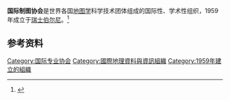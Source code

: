 '''国际制图协会'''是世界各国[[地图学|地图学]]科学技术团体组成的国际性、学术性组织，1959年成立于[[瑞士|瑞士]][[伯尔尼|伯尔尼]]。<ref>{{Cite book|title=国际组织手册|author=杨永泉, 夏德富主编|publisher=中国对外翻译出版公司|year=1988|isbn=|location=北京|pages=}}</ref>

== 参考资料 ==
{{reflist}}

{{国际科学理事会}}
{{Authority control}}

[[Category:国际专业协会|Category:国际专业协会]]
[[Category:國際地理資料與資訊組織|Category:國際地理資料與資訊組織]]
[[Category:1959年建立的組織|Category:1959年建立的組織]]